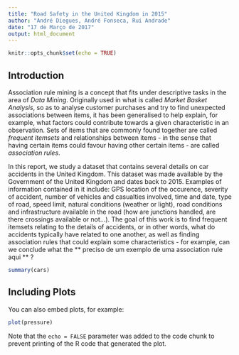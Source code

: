 ```yaml
---
title: "Road Safety in the United Kingdom in 2015"
author: "André Diegues, André Fonseca, Rui Andrade"
date: "17 de Março de 2017"
output: html_document
---
```


```r
knitr::opts_chunk$set(echo = TRUE)
```

## Introduction

Association rule mining is a concept that fits under descriptive tasks in the area of _Data Mining_. Originally used in what is called _Market Basket Analysis_, so as to analyse customer purchases and try to find unexpected associations between items, it has been generalised to help explain, for example, what factors could contribute towards a given characteristic in an observation. Sets of items that are commonly found together are called _frequent itemsets_ and relationships between items - in the sense that having certain items could favour having other certain items - are called _association rules_.

In this report, we study a dataset that contains several details on car accidents in the United Kingdom. This dataset was made available by the Government of the United Kingdom and dates back to 2015. Examples of information contained in it include: GPS location of the occurence, severity of accident, number of vehicles and casualties involved, time and date, type of road, speed limit, natural conditions (weather or light), road conditions and infrastructure available in the road (how are junctions handled, are there crossings available or not...). The goal of this work is to find frequent itemsets relating to the details of accidents, or in other words, what do accidents typically have related to one another, as well as finding association rules that could explain some characteristics - for example, can we conclude what the ** preciso de um exemplo de uma association rule aqui ** ?

```r
summary(cars)
```

## Including Plots

You can also embed plots, for example:

```r
plot(pressure)
```

Note that the `echo = FALSE` parameter was added to the code chunk to prevent printing of the R code that generated the plot.
